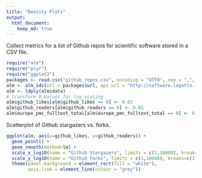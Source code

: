```yaml
---
title: "Density Plots"
output:
  html_document:
    keep_md: true
---
```


Collect metrics for a list of Github repos for scientific software stored in a CSV file.

```r
require("alm")
require("plyr")
require("ggplot2")
packages <- read.csv("github_repos.csv", encoding = "UTF8", sep = ",", stringsAsFactors=FALSE)
alm <- alm_ids(url = packages$url, api_url = "http://software.lagotto.io/api/v5/articles", total_details = TRUE)
alm <- ldply(alm$data)
# transform 0 values for log scaling
alm$github_likes[alm$github_likes == 0] <- 0.01
alm$github_readers[alm$github_readers == 0] <- 0.01
alm$europe_pmc_fulltext_total[alm$europe_pmc_fulltext_total == 0] <- 0.01
```

Scatterplot of Github stargazers vs. forks.

```r
ggplot(alm, aes(x=github_likes, y=github_readers)) +
  geom_point() + 
  geom_smooth(method=lm) +
  scale_x_log10(name = "Github Stargazers", limits = c(1,10000), breaks=c(1, 10, 100, 1000)) + 
  scale_y_log10(name = "Github Forks", limits = c(1,10000), breaks=c(1, 10, 100, 1000)) + 
  theme(panel.background = element_rect(fill = "white"),
        axis.line = element_line(colour = "grey")) 
```
